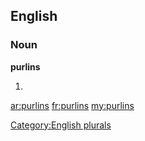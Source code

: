 ==English==

===Noun===
'''purlins'''

# {{plural of|[[purlin]]}}

[[Category:English plurals]]

[[ar:purlins]]
[[fr:purlins]]
[[my:purlins]]